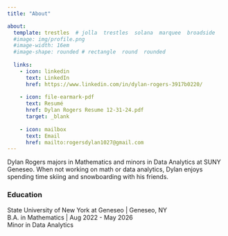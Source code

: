 ```yaml
---
title: "About"

about: 
  template: trestles  # jolla  trestles  solana  marquee  broadside
  #image: img/profile.png
  #image-width: 16em
  #image-shape: rounded # rectangle  round  rounded
    
  links:
    - icon: linkedin
      text: LinkedIn
      href: https://www.linkedin.com/in/dylan-rogers-3917b0220/
      
    - icon: file-earmark-pdf
      text: Resumé
      href: Dylan Rogers Resume 12-31-24.pdf
      target: _blank
      
    - icon: mailbox
      text: Email
      href: mailto:rogersdylan1027@gmail.com
---
```


Dylan Rogers majors in Mathematics and minors in Data Analytics at SUNY Geneseo. When not working on math or data analytics, Dylan enjoys spending time skiing and snowboarding with his friends.

### Education
State University of New York at Geneseo | Geneseo, NY <br>
B.A. in Mathematics | Aug 2022 - May 2026 <br>
Minor in Data Analytics